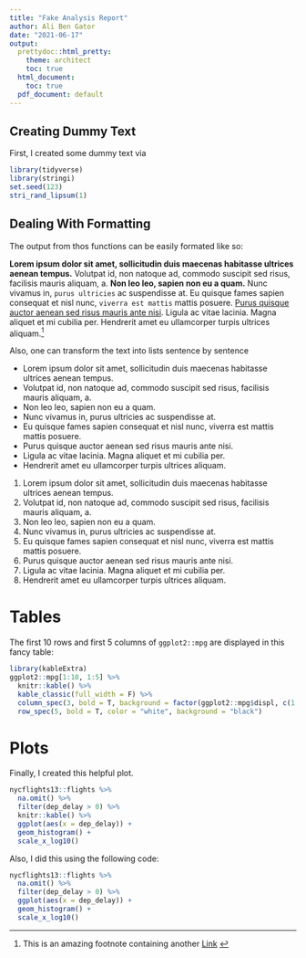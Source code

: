 ```yaml
---
title: "Fake Analysis Report"
author: Ali Ben Gator
date: "2021-06-17"
output:
  prettydoc::html_pretty:
    theme: architect
    toc: true
  html_document:
    toc: true
  pdf_document: default
---
```



## Creating Dummy Text

First, I created some dummy text via
```r
library(tidyverse)
library(stringi)
set.seed(123)
stri_rand_lipsum(1)
```


## Dealing With Formatting

The output from thos functions can be easily formated like so:

**Lorem ipsum dolor sit amet, sollicitudin duis maecenas habitasse ultrices aenean tempus.** Volutpat id, non natoque ad, commodo suscipit sed risus, facilisis mauris aliquam, a. **Non leo leo, sapien non eu a quam.** Nunc vivamus in, `purus ultricies` ac suspendisse at. Eu quisque fames sapien consequat et nisl nunc, `viverra est mattis` mattis posuere. [Purus quisque auctor aenean sed risus mauris ante nisi](https://www.youtube.com/watch?v=dQw4w9WgXcQ). Ligula ac vitae lacinia. Magna aliquet et mi cubilia per. Hendrerit amet eu ullamcorper turpis ultrices aliquam.^[This is an amazing footnote containing another [Link](https://yards.albert-rapp.de/) ]

Also, one can transform the text into lists sentence by sentence

* Lorem ipsum dolor sit amet, sollicitudin duis maecenas habitasse ultrices aenean tempus.
* Volutpat id, non natoque ad, commodo suscipit sed risus, facilisis mauris aliquam, a.
* Non leo leo, sapien non eu a quam.
* Nunc vivamus in, purus ultricies ac suspendisse at.
* Eu quisque fames sapien consequat et nisl nunc, viverra est mattis mattis posuere.
* Purus quisque auctor aenean sed risus mauris ante nisi.
* Ligula ac vitae lacinia. Magna aliquet et mi cubilia per.
* Hendrerit amet eu ullamcorper turpis ultrices aliquam.

1. Lorem ipsum dolor sit amet, sollicitudin duis maecenas habitasse ultrices aenean tempus.
1. Volutpat id, non natoque ad, commodo suscipit sed risus, facilisis mauris aliquam, a.
1. Non leo leo, sapien non eu a quam.
1. Nunc vivamus in, purus ultricies ac suspendisse at.
1. Eu quisque fames sapien consequat et nisl nunc, viverra est mattis mattis posuere.
1. Purus quisque auctor aenean sed risus mauris ante nisi.
1. Ligula ac vitae lacinia. Magna aliquet et mi cubilia per.
1. Hendrerit amet eu ullamcorper turpis ultrices aliquam.


# Tables

The first 10 rows and first 5 columns of `ggplot2::mpg` are displayed in this fancy table:

```r
library(kableExtra)
ggplot2::mpg[1:10, 1:5] %>% 
  knitr::kable() %>% 
  kable_classic(full_width = F) %>% 
  column_spec(3, bold = T, background = factor(ggplot2::mpg$displ, c(1.8, 2.0, 2.8, 3.1),   spec_color(c(1.8, 2.0, 2.8, 3.1), alpha = 0.5))) %>% 
  row_spec(5, bold = T, color = "white", background = "black")
```


# Plots

Finally, I created this helpful plot.

```r
nycflights13::flights %>% 
  na.omit() %>% 
  filter(dep_delay > 0) %>% 
  knitr::kable() %>%
  ggplot(aes(x = dep_delay)) +
  geom_histogram() + 
  scale_x_log10()
```

Also, I did this using the following code:

```r
nycflights13::flights %>% 
  na.omit() %>% 
  filter(dep_delay > 0) %>% 
  ggplot(aes(x = dep_delay)) +
  geom_histogram() + 
  scale_x_log10()
```
